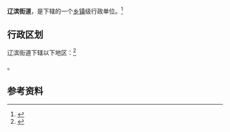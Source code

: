 {{中国乡级行政区|21/01/81/002/000}}

'''辽滨街道'''，是{{PRC admin/fullname|21/01/81/002/000|3}}下辖的一个[[乡镇|乡镇]]级行政单位。<ref>{{PRC admin/ref sgc|{{PRC admin/parent|21/01/81/002/000}}}}</ref>

== 行政区划 ==

辽滨街道下辖以下地区：<ref>{{PRC admin/ref sgc|21/01/81/002/000}}</ref>

{{PRC admin/children|21/01/81/002/000}}。

== 参考资料 ==

{{reflist}}

{{行政区划小作品}}
{{PRC admin/navcat|21/01/81/002/000}}